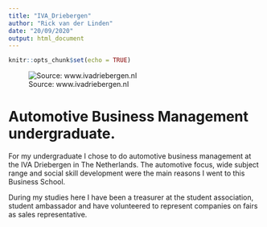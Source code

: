 ```yaml
---
title: "IVA_Driebergen"
author: "Rick van der Linden"
date: "20/09/2020"
output: html_document
---
```


```r
knitr::opts_chunk$set(echo = TRUE)
```

![Source: www.ivadriebergen.nl](https://www.iva-driebergen.nl/image/imagefile/1280x854/1446562903.e10c8d3b4a9ca191013d082f20de3bfc.jpg)

# Automotive Business Management undergraduate.

For my undergraduate I chose to do automotive business management at the IVA Driebergen in The Netherlands. The automotive focus, wide subject range and social skill development were the main reasons I went to this Business School.

During my studies here I have been a treasurer at the student association, student ambassador and have volunteered to represent companies on fairs as sales representative.